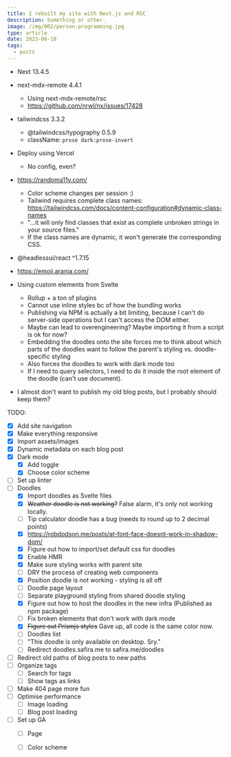 ```yaml
---
title: I rebuilt my site with Next.js and RSC
description: Something or other.
image: /img/002/person-programming.jpg
type: article
date: 2023-06-18
tags:
  - posts
---
```


- Next 13.4.5
- next-mdx-remote 4.4.1
  - Using next-mdx-remote/rsc
  - https://github.com/nrwl/nx/issues/17428
- tailwindcss 3.3.2
  - @tailwindcss/typography 0.5.9
  - className: `prose dark:prose-invert`
- Deploy using Vercel
  - No config, even?
- https://randoma11y.com/
  - Color scheme changes per session :)
  - Tailwind requires complete class names: https://tailwindcss.com/docs/content-configuration#dynamic-class-names
  - "...it will only find classes that exist as complete unbroken strings in your source files."
  - If the class names are dynamic, it won't generate the corresponding CSS.
- @headlessui/react ^1.7.15
- https://emoji.aranja.com/
- Using custom elements from Svelte
  - Rollup + a ton of plugins
  - Cannot use inline styles bc of how the bundling works
  - Publishing via NPM is actually a bit limiting, because I can't do server-side operations but I can't access the DOM either.
  - Maybe can lead to overengineering? Maybe importing it from a script is ok for now?
  - Embedding the doodles onto the site forces me to think about which parts of the doodles want to follow the parent's styling vs. doodle-specific styling
  - Also forces the doodles to work with dark mode too
  - If I need to query selectors, I need to do it inside the root element of the doodle (can't use document).

- I almost don't want to publish my old blog posts, but I probably should keep them?

TODO:
- [x] Add site navigation
- [x] Make everything responsive
- [x] Import assets/images
- [x] Dynamic metadata on each blog post
- [x] Dark mode
  - [x] Add toggle
  - [x] Choose color scheme
- [ ] Set up linter
- [ ] Doodles
  - [x] Import doodles as Svelte files
  - [x] ~~Weather doodle is not working?~~ False alarm, it's only not working locally.
  - [ ] Tip calculator doodle has a bug (needs to round up to 2 decimal points)
  - [x] https://robdodson.me/posts/at-font-face-doesnt-work-in-shadow-dom/
  - [x] Figure out how to import/set default css for doodles
  - [x] Enable HMR
  - [x] Make sure styling works with parent site
  - [ ] DRY the process of creating web components
  - [x] Position doodle is not working - styling is all off
  - [ ] Doodle page layout
  - [ ] Separate playground styling from shared doodle styling
  - [x] Figure out how to host the doodles in the new infra (Published as npm package)
  - [ ] Fix broken elements that don't work with dark mode
  - [x] ~~Figure out Prismjs styles~~ Gave up, all code is the same color now.
  - [ ] Doodles list
  - [ ] "This doodle is only available on desktop. Sry."
  - [ ] Redirect doodles.safira.me to safira.me/doodles
- [ ] Redirect old paths of blog posts to new paths
- [ ] Organize tags
  - [ ] Search for tags
  - [ ] Show tags as links
- [ ] Make 404 page more fun
- [ ] Optimise performance
  - [ ] Image loading
  - [ ] Blog post loading
- [ ] Set up GA
  - [ ] Page
  - [ ] Color scheme


